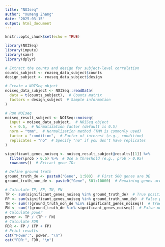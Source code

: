 ```yaml
---
title: "NOIseq"
author: "Xumeng Zhang"
date: "2025-03-15"
output: html_document
---
```


```r
knitr::opts_chunk$set(echo = TRUE)
```

```r
library(NOISeq)
library(impute)
library(samr)
library(dplyr)
```

```r
# Extract the counts and design for subject-level correlation
counts_subject <- rnaseq_data_subject$counts
design_subject <- rnaseq_data_subject$design

# Create a NOISeq object
noiseq_data_subject <- NOISeq::readData(
  data = t(counts_subject),  # Counts matrix
  factors = design_subject  # Sample information
)

```

```r
# Run NOIseq
noiseq_result_subject <- NOISeq::noiseq(
  input = noiseq_data_subject,  # NOISeq object
  k = 0.5,  # Normalization factor (default is 0.5)
  norm = "tmm",  # Normalization method (TMM is commonly used)
  factor = "condition",  # Factor of interest (e.g., condition)
  replicates = "no"  # Specify "no" if you don't have replicates
)
```

```r
significant_genes_noiseq <- noiseq_result_subject@results[[1]] %>%
  filter(prob > 0.5) %>%  # Use a threshold (e.g., prob > 0.95)
  rownames()  # Extract gene IDs
```

```r
# Define ground truth
ground_truth_de <- paste0("Gene", 1:500)  # First 500 genes are DE
ground_truth_non_de <- paste0("Gene", 501:10000)  # Remaining genes are non-DE
```

```r
# Calculate TP, FP, TN, FN
TP <- sum(significant_genes_noiseq %in% ground_truth_de)  # True positives
FP <- sum(significant_genes_noiseq %in% ground_truth_non_de)  # False positives
TN <- sum(!(ground_truth_non_de %in% significant_genes_noiseq))  # True negatives
FN <- sum(!(ground_truth_de %in% significant_genes_noiseq))  # False negatives
# Calculate power
power <- TP / (TP + FN)
# Calculate FDR
FDR <- FP / (TP + FP)
# Print results
cat("Power:", power, "\n")
cat("FDR:", FDR, "\n")
```














